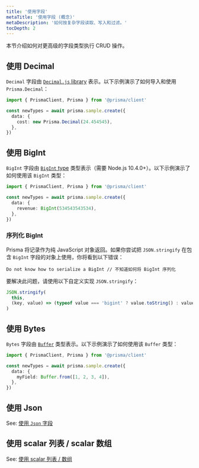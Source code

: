 ```yaml
---
title: '使用字段'
metaTitle: '使用字段 (概念)'
metaDescription: '如何按复杂字段读取、写入和过滤。'
tocDepth: 2
---
```


<TopBlock>

本节介绍如何对更高级的字段类型执行 CRUD 操作。

</TopBlock>

## 使用 <inlinecode>Decimal</inlinecode>

`Decimal` 字段由 [`Decimal.js` library](https://mikemcl.github.io/decimal.js/) 表示。以下示例演示了如何导入和使用 `Prisma.Decimal`：

```ts
import { PrismaClient, Prisma } from '@prisma/client'

const newTypes = await prisma.sample.create({
  data: {
    cost: new Prisma.Decimal(24.454545),
  },
})
```

## 使用 <inlinecode>BigInt</inlinecode>

`BigInt` 字段由 [`BigInt` type](https://developer.mozilla.org/en-US/docs/Web/JavaScript/Reference/Global_Objects/BigInt) 类型表示（需要 Node.js 10.4.0+）。以下示例演示了如何使用该 `BigInt` 类型：

```ts
import { PrismaClient, Prisma } from '@prisma/client'

const newTypes = await prisma.sample.create({
  data: {
    revenue: BigInt(534543543534),
  },
})
```

### 序列化 BigInt

Prisma 将记录作为纯 JavaScript 对象返回。如果你尝试把 `JSON.stringify` 在包含 `BigInt` 字段的对象上使用，你将看到以下错误：

```
Do not know how to serialize a BigInt // 不知道如何将 BigInt 序列化
```

要解决此问题，请使用以下自定义实现 `JSON.stringify`：

```js
JSON.stringify(
  this,
  (key, value) => (typeof value === 'bigint' ? value.toString() : value) // return everything else unchanged
)
```

## 使用 <inlinecode>Bytes</inlinecode>

`Bytes` 字段由 [`Buffer`](https://nodejs.org/api/buffer.html) 类型表示。以下示例演示了如何使用该 `Buffer` 类型：

```ts
import { PrismaClient, Prisma } from '@prisma/client'

const newTypes = await prisma.sample.create({
  data: {
    myField: Buffer.from([1, 2, 3, 4]),
  },
})
```

## 使用 <inlinecode>Json</inlinecode>

See: [使用 `Json` 字段](working-with-json-fields)

## 使用 scalar 列表 / scalar 数组

See: [使用 scalar 列表 / 数组](working-with-scalar-lists-arrays)

